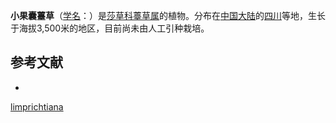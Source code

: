 {{Speciesbox
| name = 小果囊薹草
| status = 
| status_system = 
| image =
| genus = Carex
| species = limprichtiana
| authority = Kükenth.
}}

'''小果囊薹草'''（[[学名|学名]]：{{lang|la|''Carex limprichtiana''}}）是[[莎草科|莎草科]][[薹草属|薹草属]]的植物。分布在[[中国大陆|中国大陆]]的[[四川|四川]]等地，生长于海拔3,500米的地区，目前尚未由人工引种栽培。

== 参考文献 ==
<div class="references-small">
* {{cite web| url =http://www.bioinfo.cn/db05/KmzwSpecies.php?action=view&id=24981| title =小果囊薹草| work =《中国高等植物数据库全库》| publisher =中国科学院微生物研究所| author =昆明植物研究所| accessdate =2009-02-25| deadurl =yes| archiveurl =https://web.archive.org/web/20160305074047/http://www.bioinfo.cn/db05/KmzwSpecies.php?action=view&id=24981| archivedate =2016-03-05}}
</div>
{{Taxonbar|from=Q10959188}}

{{DEFAULTSORT:Carex limprichtiana}}
[[Category:薹草属|limprichtiana]]


{{Carex-stub}}